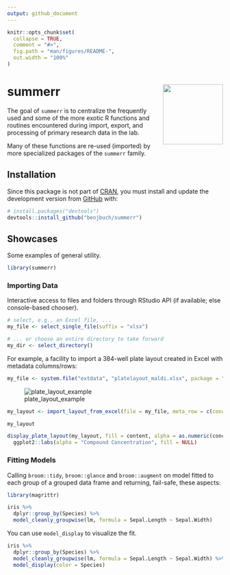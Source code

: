 ```yaml
---
output: github_document
---
```


<!-- README.md is generated from README.Rmd. Please edit that file -->

```r
knitr::opts_chunk$set(
  collapse = TRUE,
  comment = "#>",
  fig.path = "man/figures/README-",
  out.width = "100%"
)
```

# summerr <a><img src='man/figures/logo.png' align="right" height="140"/></a>

<!-- badges: start -->
<!-- badges: end -->

The goal of `summerr` is to centralize the frequently used and some of the more 
exotic R functions and routines encountered during import, export, and processing 
of primary research data in the lab.

Many of these functions are re-used (imported) by more specialized packages of the 
`summerr` family.

## Installation

Since this package is not part of [CRAN](https://CRAN.R-project.org), you must 
install and update the development version from [GitHub](https://github.com/) 
with:

``` r
# install.packages("devtools")
devtools::install_github("benjbuch/summerr")
```
## Showcases

Some examples of general utility.

```r
library(summerr)
```

### Importing Data

Interactive access to files and folders through RStudio API (if available; else
console-based chooser).

```r
# select, e.g., an Excel file, ...
my_file <- select_single_file(suffix = "xlsx")

# ... or choose an entire directory to take forward
my_dir <- select_directory()
```

For example, a facility to import a 384-well plate layout created in Excel with 
metadata columns/rows:

```r
my_file <- system.file("extdata", "platelayout_maldi.xlsx", package = "summerrmass")
```

![plate_layout_example](man/figures/maldi_platelayout.png)

```r
my_layout <- import_layout_from_excel(file = my_file, meta_row = c(concentration = "1"))

my_layout

display_plate_layout(my_layout, fill = content, alpha = as.numeric(concentration)) + 
  ggplot2::labs(alpha = "Compound Concentration", fill = NULL)
```

### Fitting Models

Calling `broom::tidy`, `broom::glance` and `broom::augment` on model fitted to 
each group of a grouped data frame and returning, fail-safe, these aspects:

```r
library(magrittr)

iris %>% 
  dplyr::group_by(Species) %>% 
  model_cleanly_groupwise(lm, formula = Sepal.Length ~ Sepal.Width)
```

You can use `model_display` to visualize the fit.

```r
iris %>% 
  dplyr::group_by(Species) %>% 
  model_cleanly_groupwise(lm, formula = Sepal.Length ~ Sepal.Width) %>% 
  model_display(color = Species)
```


